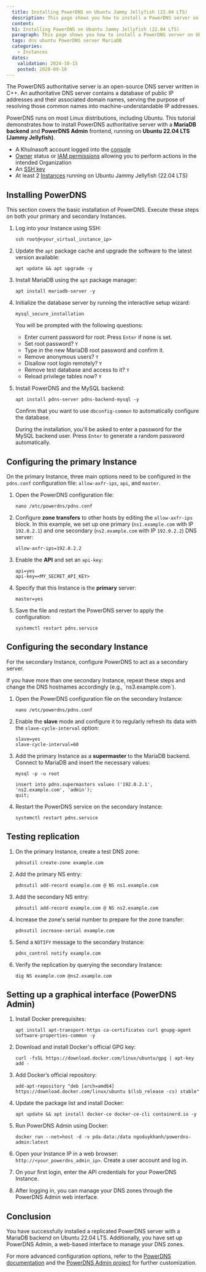 ```yaml
---
  title: Installing PowerDNS on Ubuntu Jammy Jellyfish (22.04 LTS)
  description: This page shows you how to install a PowerDNS server on Ubuntu Linux with a MariaDB backend
  content:
  h1: Installing PowerDNS on Ubuntu Jammy Jellyfish (22.04 LTS)
  paragraph: This page shows you how to install a PowerDNS server on Ubuntu Linux with a MariaDB backend
  tags: dns ubuntu PowerDNS server MariaDB
  categories:
    - Instances
  dates:
    validation: 2024-10-15
    posted: 2020-09-10
---
```


The PowerDNS authoritative server is an open-source DNS server written in C++. An authoritative DNS server contains a database of public IP addresses and their associated domain names, serving the purpose of resolving those common names into machine-understandable IP addresses.

PowerDNS runs on most Linux distributions, including Ubuntu. This tutorial demonstrates how to install PowerDNS authoritative server with a **MariaDB backend** and **PowerDNS Admin** frontend, running on **Ubuntu 22.04 LTS (Jammy Jellyfish)**.

<Macro id="requirements" />

- A Khulnasoft account logged into the [console](https://console.khulnasoft.com)
- [Owner](/identity-and-access-management/iam/concepts/#owner) status or [IAM permissions](/identity-and-access-management/iam/concepts/#permission) allowing you to perform actions in the intended Organization
- An [SSH key](/identity-and-access-management/organizations-and-projects/how-to/create-ssh-key/)
- At least 2 [Instances](/compute/instances/how-to/create-an-instance/) running on Ubuntu Jammy Jellyfish (22.04 LTS)

## Installing PowerDNS

<Message type="note">
  This section covers the basic installation of PowerDNS. Execute these steps on both your primary and secondary Instances.
</Message>

1. Log into your Instance using SSH:
    ```
    ssh root@<your_virtual_instance_ip>
    ```
2. Update the `apt` package cache and upgrade the software to the latest version available:
    ```
    apt update && apt upgrade -y
    ```
3. Install MariaDB using the `apt` package manager:
    ```
    apt install mariadb-server -y
    ```

4. Initialize the database server by running the interactive setup wizard:
    ```
    mysql_secure_installation
    ```

    You will be prompted with the following questions:

    - Enter current password for root: Press `Enter` if none is set.
    - Set root password? `Y`
    - Type in the new MariaDB root password and confirm it.
    - Remove anonymous users? `Y`
    - Disallow root login remotely? `Y`
    - Remove test database and access to it? `Y`
    - Reload privilege tables now? `Y`

5. Install PowerDNS and the MySQL backend:
    ```
    apt install pdns-server pdns-backend-mysql -y
    ```

    Confirm that you want to use `dbconfig-common` to automatically configure the database.

    During the installation, you'll be asked to enter a password for the MySQL backend user. Press `Enter` to generate a random password automatically.

## Configuring the primary Instance

On the primary Instance, three main options need to be configured in the `pdns.conf` configuration file: `allow-axfr-ips`, `api`, and `master`.

1. Open the PowerDNS configuration file:
    ```
    nano /etc/powerdns/pdns.conf
    ```

2. Configure **zone transfers** to other hosts by editing the `allow-axfr-ips` block. In this example, we set up one primary (`ns1.example.com` with IP `192.0.2.1`) and one secondary (`ns2.example.com` with IP `192.0.2.2`) DNS server:
    ```
    allow-axfr-ips=192.0.2.2
    ```

3. Enable the **API** and set an `api-key`:
    ```
    api=yes
    api-key=<MY_SECRET_API_KEY>
    ```

4. Specify that this Instance is the **primary** server:
    ```
    master=yes
    ```

5. Save the file and restart the PowerDNS server to apply the configuration:
    ```
    systemctl restart pdns.service
    ```

## Configuring the secondary Instance

For the secondary Instance, configure PowerDNS to act as a secondary server.

<Message type="note">
  If you have more than one secondary Instance, repeat these steps and change the DNS hostnames accordingly (e.g., `ns3.example.com`).
</Message>

1. Open the PowerDNS configuration file on the secondary Instance:
    ```
    nano /etc/powerdns/pdns.conf
    ```

2. Enable the **slave** mode and configure it to regularly refresh its data with the `slave-cycle-interval` option:
    ```
    slave=yes
    slave-cycle-interval=60
    ```

3. Add the primary Instance as a **supermaster** to the MariaDB backend. Connect to MariaDB and insert the necessary values:
    ```
    mysql -p -u root
    ```

    ```
    insert into pdns.supermasters values ('192.0.2.1', 'ns2.example.com', 'admin');
    quit;
    ```

4. Restart the PowerDNS service on the secondary Instance:
    ```
    systemctl restart pdns.service
    ```

## Testing replication

1. On the primary Instance, create a test DNS zone:
    ```
    pdnsutil create-zone example.com
    ```

2. Add the primary NS entry:
    ```
    pdnsutil add-record example.com @ NS ns1.example.com
    ```

3. Add the secondary NS entry:
    ```
    pdnsutil add-record example.com @ NS ns2.example.com
    ```

4. Increase the zone's serial number to prepare for the zone transfer:
    ```
    pdnsutil increase-serial example.com
    ```

5. Send a `NOTIFY` message to the secondary Instance:
    ```
    pdns_control notify example.com
    ```

6. Verify the replication by querying the secondary Instance:
    ```
    dig NS example.com @ns2.example.com
    ```

## Setting up a graphical interface (PowerDNS Admin)

1. Install Docker prerequisites:
    ```
    apt install apt-transport-https ca-certificates curl gnupg-agent software-properties-common -y
    ```

2. Download and install Docker's official GPG key:
    ```
    curl -fsSL https://download.docker.com/linux/ubuntu/gpg | apt-key add -
    ```

3. Add Docker’s official repository:
    ```
    add-apt-repository "deb [arch=amd64] https://download.docker.com/linux/ubuntu $(lsb_release -cs) stable"
    ```

4. Update the package list and install Docker:
    ```
    apt update && apt install docker-ce docker-ce-cli containerd.io -y
    ```

5. Run PowerDNS Admin using Docker:
    ```
    docker run --net=host -d -v pda-data:/data ngoduykhanh/powerdns-admin:latest
    ```

6. Open your Instance IP in a web browser: `http://<your_powerdns_admin_ip>`. Create a user account and log in.

7. On your first login, enter the API credentials for your PowerDNS Instance.

8. After logging in, you can manage your DNS zones through the PowerDNS Admin web interface.

## Conclusion

You have successfully installed a replicated PowerDNS server with a MariaDB backend on Ubuntu 22.04 LTS. Additionally, you have set up PowerDNS Admin, a web-based interface to manage your DNS zones.

For more advanced configuration options, refer to the [PowerDNS documentation](https://doc.powerdns.com/authoritative/) and the [PowerDNS Admin project](https://github.com/PowerDNS-Admin/PowerDNS-Admin) for further customization.
